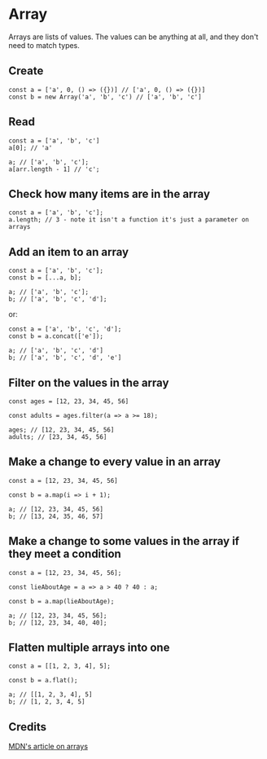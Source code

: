 # Array

Arrays are lists of values. The values can be anything at all, and they don't need to match types. 

## Create

```JS
const a = ['a', 0, () => ({})] // ['a', 0, () => ({})]
const b = new Array('a', 'b', 'c') // ['a', 'b', 'c']
```

## Read

```JS
const a = ['a', 'b', 'c']
a[0]; // 'a'

a; // ['a', 'b', 'c'];
a[arr.length - 1] // 'c';
```

## Check how many items are in the array

```JS
const a = ['a', 'b', 'c'];
a.length; // 3 - note it isn't a function it's just a parameter on arrays
```

## Add an item to an array

```JS
const a = ['a', 'b', 'c'];
const b = [...a, b];

a; // ['a', 'b', 'c'];
b; // ['a', 'b', 'c', 'd'];
```

or:

```JS
const a = ['a', 'b', 'c', 'd'];
const b = a.concat(['e']);

a; // ['a', 'b', 'c', 'd']
b; // ['a', 'b', 'c', 'd', 'e']
```

## Filter on the values in the array

```JS
const ages = [12, 23, 34, 45, 56]

const adults = ages.filter(a => a >= 18);

ages; // [12, 23, 34, 45, 56]
adults; // [23, 34, 45, 56]
```

## Make a change to every value in an array

```JS
const a = [12, 23, 34, 45, 56]

const b = a.map(i => i + 1);

a; // [12, 23, 34, 45, 56]
b; // [13, 24, 35, 46, 57]
```

## Make a change to some values in the array if they meet a condition

```JS
const a = [12, 23, 34, 45, 56];

const lieAboutAge = a => a > 40 ? 40 : a;

const b = a.map(lieAboutAge);

a; // [12, 23, 34, 45, 56];
b; // [12, 23, 34, 40, 40];
```

## Flatten multiple arrays into one

```JS
const a = [[1, 2, 3, 4], 5];

const b = a.flat();

a; // [[1, 2, 3, 4], 5]
b; // [1, 2, 3, 4, 5]
```

## Credits

[MDN's article on arrays][mdn]

[mdn]: https://developer.mozilla.org/en-US/docs/Web/JavaScript/Reference/Global_Objects/Array
